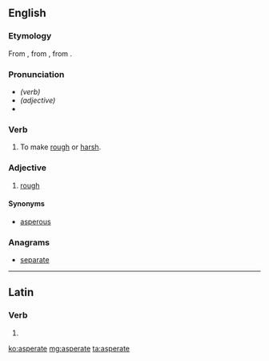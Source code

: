 ==English==

===Etymology===
From {{etyl|la|en}} {{term|asperatus|lang=la}}, from {{m|la|asperare||to make rough}}, from {{m|la|asper||rough}}.

===Pronunciation===
* ''(verb)'' {{IPA|/æspəreɪt/|lang=en}}
* ''(adjective)'' {{IPA|/æspərət/|lang=en}}
* {{homophones|lang=en|aspirate}}

===Verb===
{{en-verb|asperates|asperating|asperated}}

# To make [[rough]] or [[harsh]].

===Adjective===
{{en-adj}}

# [[rough]]

====Synonyms====
* [[asperous]]

===Anagrams===
* [[separate#English|separate]]

----

==Latin==

===Verb===
{{la-verb-form|asperāte}}

# {{inflection of|asperō||1|p|pres|act|imp|lang=la}}

[[ko:asperate]]
[[mg:asperate]]
[[ta:asperate]]